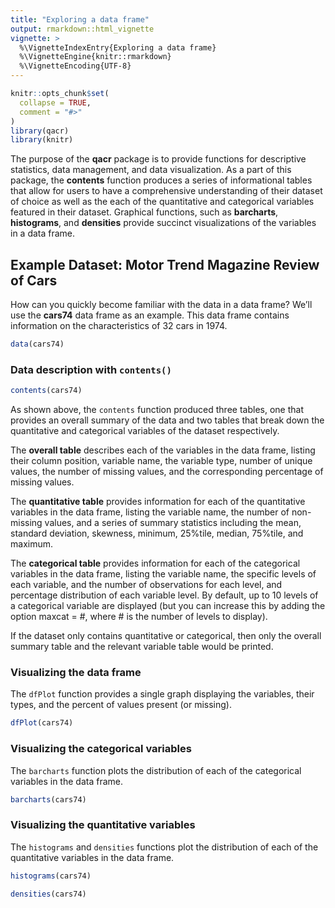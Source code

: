 ```yaml
---
title: "Exploring a data frame"
output: rmarkdown::html_vignette
vignette: >
  %\VignetteIndexEntry{Exploring a data frame}
  %\VignetteEngine{knitr::rmarkdown}
  %\VignetteEncoding{UTF-8}
---
```


```r
knitr::opts_chunk$set(
  collapse = TRUE,
  comment = "#>"
)
library(qacr)
library(knitr)
```


The purpose of the **qacr** package is to provide functions for descriptive statistics, data management, and data visualization.  As a part of this package, the **contents** function produces a series of informational tables that allow for users to have a comprehensive understanding of their dataset of choice as well as the each of the quantitative and categorical variables featured in their dataset.  Graphical functions, such as **barcharts**, **histograms**, and **densities** provide succinct visualizations of the variables in a data frame.

## Example Dataset: Motor Trend Magazine Review of Cars
How can you quickly become familiar with the data in a data frame? We'll use the **cars74** data frame as an example. This data frame contains information on the characteristics of 32 cars in 1974.

```r
data(cars74)
```

### Data description with `contents()`
```r
contents(cars74)

```
As shown above, the `contents` function produced three tables, one that provides an overall summary of the data and two tables that break down the quantitative and categorical variables of the dataset respectively. 

The **overall table** describes each of the variables in the data frame, listing their column position, variable name, the variable type, number of unique values, the number of missing values, and the corresponding percentage of missing values.

The **quantitative table** provides information for each of the quantitative variables in the data frame, listing the variable name, the number of non-missing values, and a series of summary statistics including the mean, standard deviation, skewness, minimum, 25%tile, median, 75%tile, and maximum.

The **categorical table** provides information for each of the categorical variables in the data frame, listing the variable name, the specific levels of each variable, and the number of observations for each level, and percentage distribution of each variable level. By default, up to 10 levels of a categorical variable are displayed (but you can increase this by adding the option maxcat = #, where # is the number of levels to display).

If the dataset only contains quantitative or categorical, then only the overall summary table and the relevant variable table would be printed.

### Visualizing the data frame

The `dfPlot` function provides a single graph displaying the variables, their types, and the percent of values present (or missing).

```r
dfPlot(cars74)

```

### Visualizing the categorical variables

The `barcharts` function plots the distribution of each of the categorical variables in the data frame.

```r
barcharts(cars74)

```

### Visualizing the quantitative variables

The `histograms` and `densities` functions plot the distribution of each of the quantitative variables in the data frame.

```r
histograms(cars74)

densities(cars74)

```
